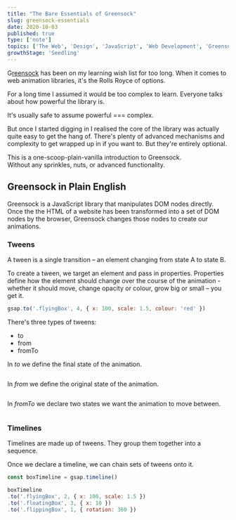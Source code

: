 ```yaml
---
title: "The Bare Essentials of Greensock"
slug: greensock-essentials
date: 2020-10-03
published: true
type: ['note']
topics: ['The Web', 'Design', 'JavaScript', 'Web Development', 'Greensock']
growthStage: 'Seedling'
---
```


<IntroParagraph>

G[reensock](https://greensock.com/) has been on my learning wish list for too long.
When it comes to web animation libraries,  it's the Rolls Royce of options.

</IntroParagraph>

For a long time I assumed it would be too complex to learn. Everyone talks about how powerful the library is.

It's usually safe to assume powerful === complex.

But once I started digging in I realised the core of the library was actually quite easy to get the hang of. There's plenty of advanced mechanisms and complexity to get wrapped up in if you want to. But they're entirely optional.

This is a one-scoop-plain-vanilla introduction to Greensock.  
Without any sprinkles, nuts, or advanced functionality.   

## Greensock in Plain English

Greensock is a JavaScript library that manipulates DOM nodes directly. Once the the HTML of a website has been transformed into a set of DOM nodes by the browser, Greensock changes those nodes to create our animations.

### Tweens
A tween is a single transition – an element changing from state A to state B.

To create a tween, we target an element and pass in properties.
Properties define how the element should change over the course of the animation - whether it should move, change opacity or colour, grow big or small – you get it.

```js
gsap.to('.flyingBox', 4, { x: 100, scale: 1.5, colour: 'red' })
```

There's three types of tweens:
- to
- from
- fromTo

In *to* we define the final state of the animation. 

```js

```

In *from* we define the original state of the animation.

```js

```

In *fromTo* we declare two states we want the animation to move between.

```js

```

### Timelines
Timelines are made up of tweens.
They group them together into a sequence.

Once we declare a timeline, we can chain sets of tweens onto it.

```js
const boxTimeline = gsap.timeline()

boxTimeline
.to('.flyingBox', 2, { x: 100, scale: 1.5 })
.to('.floatingBox', 3, { x: 10 })
.to('.flippingBox', 1, { rotation: 360 })
```